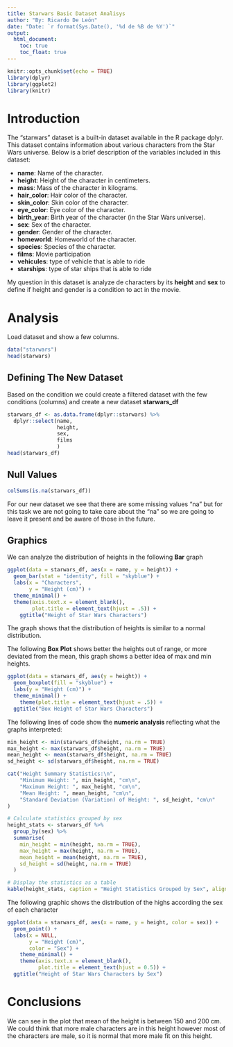 ```yaml
---
title: Starwars Basic Dataset Analisys
author: "By: Ricardo De León"
date: "Date: `r format(Sys.Date(), '%d de %B de %Y')`"
output: 
  html_document:
    toc: true
    toc_float: true
---
```


```r
knitr::opts_chunk$set(echo = TRUE)
library(dplyr)
library(ggplot2)
library(knitr)
```

# Introduction

The "starwars" dataset is a built-in dataset available in the R package dplyr. This dataset contains information about various characters from the Star Wars universe. Below is a brief description of the variables included in this dataset:

- **name**: Name of the character.
- **height**: Height of the character in centimeters.
- **mass**: Mass of the character in kilograms.
- **hair_color**: Hair color of the character.
- **skin_color**: Skin color of the character.
- **eye_color**: Eye color of the character.
- **birth_year**: Birth year of the character (in the Star Wars universe).
- **sex**: Sex of the character.
- **gender**: Gender of the character.
- **homeworld**: Homeworld of the character.
- **species**: Species of the character.
- **films**: Movie participation
- **vehicules**: type of vehicle that is able to ride
- **starships**: type of star ships that is able to ride

My question in this dataset is analyze de characters by its **height** and **sex** to define if height and gender is a condition to act in the movie.

# Analysis

Load dataset and show a few columns.

```r
data("starwars")
head(starwars)
```

## Defining The New Dataset

Based on the condition we could create a filtered dataset with the few conditions (columns) and create a new dataset **starwars_df**

```r
starwars_df <- as.data.frame(dplyr::starwars) %>% 
  dplyr::select(name,
                height, 
                sex, 
                films
                )
head(starwars_df)
```
## Null Values

```r
colSums(is.na(starwars_df))
```

For our new dataset we see that there are some missing values "na" but for this task we are not going to take care about the "na" so we are going to leave it present and be aware of those in the future.

## Graphics

We can analyze the distribution of heights in the following **Bar** graph

```r
ggplot(data = starwars_df, aes(x = name, y = height)) +
  geom_bar(stat = "identity", fill = "skyblue") +
  labs(x = "Characters",
       y = "Height (cm)") +
  theme_minimal() +
  theme(axis.text.x = element_blank(),
        plot.title = element_text(hjust = .5)) +
    ggtitle("Height of Star Wars Characters")

```

The graph shows that the distribution of heights is similar to a normal distribution.

The following **Box Plot** shows better the heights out of range, or more deviated from the mean, this graph shows a better idea of max and min heights.

```r
ggplot(data = starwars_df, aes(y = height)) +
  geom_boxplot(fill = "skyblue") +
  labs(y = "Height (cm)") +
  theme_minimal() + 
    theme(plot.title = element_text(hjust = .5)) +
  ggtitle("Box Height of Star Wars Characters")
```
The following lines of code show the **numeric analysis** reflecting what the graphs interpreted:

```r
min_height <- min(starwars_df$height, na.rm = TRUE)
max_height <- max(starwars_df$height, na.rm = TRUE)
mean_height <- mean(starwars_df$height, na.rm = TRUE)
sd_height <- sd(starwars_df$height, na.rm = TRUE)

cat("Height Summary Statistics:\n",
    "Minimum Height: ", min_height, "cm\n",
    "Maximum Height: ", max_height, "cm\n",
    "Mean Height: ", mean_height, "cm\n",
    "Standard Deviation (Variation) of Height: ", sd_height, "cm\n"
)
```


```r

# Calculate statistics grouped by sex
height_stats <- starwars_df %>%
  group_by(sex) %>%
  summarise(
    min_height = min(height, na.rm = TRUE),
    max_height = max(height, na.rm = TRUE),
    mean_height = mean(height, na.rm = TRUE),
    sd_height = sd(height, na.rm = TRUE)
  )

# Display the statistics as a table
kable(height_stats, caption = "Height Statistics Grouped by Sex", align = "c")

```



The following graphic shows the distribution of the highs according the sex of each character

```r
ggplot(data = starwars_df, aes(x = name, y = height, color = sex)) +
  geom_point() +
  labs(x = NULL,
       y = "Height (cm)",
       color = "Sex") +
    theme_minimal() +
    theme(axis.text.x = element_blank(),
          plot.title = element_text(hjust = 0.5)) +
  ggtitle("Height of Star Wars Characters by Sex")
```

# Conclusions

We can see in the plot that mean of the height is between 150 and 200 cm. We could think that more male characters are in this height however most of the characters are male, so it is normal that more male fit on this height.
